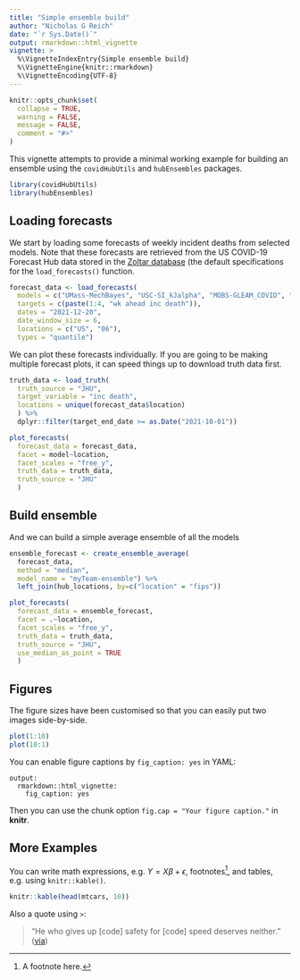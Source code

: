 ```yaml
---
title: "Simple ensemble build"
author: "Nicholas G Reich"
date: "`r Sys.Date()`"
output: rmarkdown::html_vignette
vignette: >
  %\VignetteIndexEntry{Simple ensemble build}
  %\VignetteEngine{knitr::rmarkdown}
  %\VignetteEncoding{UTF-8}
---
```


```r
knitr::opts_chunk$set(
  collapse = TRUE,
  warning = FALSE, 
  message = FALSE,
  comment = "#>"
)
```

This vignette attempts to provide a minimal working example for building an ensemble using the `covidHubUtils` and `hubEnsembles` packages.

```r
library(covidHubUtils)
library(hubEnsembles)
```


## Loading forecasts

We start by loading some forecasts of weekly incident deaths from selected models. Note that these forecasts are retrieved from the US COVID-19 Forecast Hub data stored in the [Zoltar database](https://zoltardata.com/project/44) (the default specifications for the `load_forecasts()` function. 

```r
forecast_data <- load_forecasts(
  models = c("UMass-MechBayes", "USC-SI_kJalpha", "MOBS-GLEAM_COVID", "JHU_CSSE-DECOM", "CU-select", "BPagano-RtDriven"),
  targets = c(paste(1:4, "wk ahead inc death")),
  dates = "2021-12-20",
  date_window_size = 6,
  locations = c("US", "06"),
  types = "quantile")
```

We can plot these forecasts individually. If you are going to be making multiple forecast plots, it can speed things up to download truth data first.
```r
truth_data <- load_truth(
  truth_source = "JHU", 
  target_variable = "inc death", 
  locations = unique(forecast_data$location)
  ) %>%
  dplyr::filter(target_end_date >= as.Date("2021-10-01"))

plot_forecasts(
  forecast_data = forecast_data,
  facet = model~location,
  facet_scales = "free_y",
  truth_data = truth_data,
  truth_source = "JHU"
  )
```



## Build ensemble

And we can build a simple average ensemble of all the models

```r
ensemble_forecast <- create_ensemble_average(
  forecast_data, 
  method = "median", 
  model_name = "myTeam-ensemble") %>%
  left_join(hub_locations, by=c("location" = "fips"))
```

```r
plot_forecasts(
  forecast_data = ensemble_forecast,
  facet = .~location,
  facet_scales = "free_y",
  truth_data = truth_data,
  truth_source = "JHU", 
  use_median_as_point = TRUE
  )
```




## Figures

The figure sizes have been customised so that you can easily put two images side-by-side. 

```r
plot(1:10)
plot(10:1)
```

You can enable figure captions by `fig_caption: yes` in YAML:

    output:
      rmarkdown::html_vignette:
        fig_caption: yes

Then you can use the chunk option `fig.cap = "Your figure caption."` in **knitr**.

## More Examples

You can write math expressions, e.g. $Y = X\beta + \epsilon$, footnotes^[A footnote here.], and tables, e.g. using `knitr::kable()`.

```r
knitr::kable(head(mtcars, 10))
```

Also a quote using `>`:

> "He who gives up [code] safety for [code] speed deserves neither."
([via](https://twitter.com/hadleywickham/status/504368538874703872))
